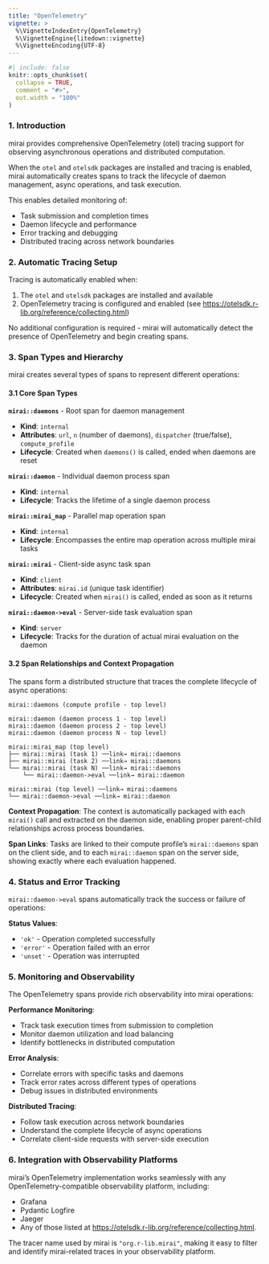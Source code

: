 ```yaml
---
title: "OpenTelemetry"
vignette: >
  %\VignetteIndexEntry{OpenTelemetry}
  %\VignetteEngine{litedown::vignette}
  %\VignetteEncoding{UTF-8}
---
```


```r
#| include: false
knitr::opts_chunk$set(
  collapse = TRUE,
  comment = "#>",
  out.width = "100%"
)
```

### 1. Introduction

mirai provides comprehensive OpenTelemetry (otel) tracing support for observing asynchronous operations and distributed computation.

When the `otel` and `otelsdk` packages are installed and tracing is enabled, mirai automatically creates spans to track the lifecycle of daemon management, async operations, and task execution.

This enables detailed monitoring of:

- Task submission and completion times
- Daemon lifecycle and performance
- Error tracking and debugging
- Distributed tracing across network boundaries

### 2. Automatic Tracing Setup

Tracing is automatically enabled when:

1. The `otel` and `otelsdk` packages are installed and available
2. OpenTelemetry tracing is configured and enabled (see <https://otelsdk.r-lib.org/reference/collecting.html>)

No additional configuration is required - mirai will automatically detect the presence of OpenTelemetry and begin creating spans.

### 3. Span Types and Hierarchy

mirai creates several types of spans to represent different operations:

#### 3.1 Core Span Types

**`mirai::daemons`** - Root span for daemon management

- **Kind**: `internal`
- **Attributes**: `url`, `n` (number of daemons), `dispatcher` (true/false), `compute_profile`
- **Lifecycle**: Created when `daemons()` is called, ended when daemons are reset

**`mirai::daemon`** - Individual daemon process span

- **Kind**: `internal` 
- **Lifecycle**: Tracks the lifetime of a single daemon process

**`mirai::mirai_map`** - Parallel map operation span

- **Kind**: `internal`
- **Lifecycle**: Encompasses the entire map operation across multiple mirai tasks

**`mirai::mirai`** - Client-side async task span

- **Kind**: `client`
- **Attributes**: `mirai.id` (unique task identifier)
- **Lifecycle**: Created when `mirai()` is called, ended as soon as it returns

**`mirai::daemon->eval`** - Server-side task evaluation span

- **Kind**: `server`
- **Lifecycle**: Tracks for the duration of actual mirai evaluation on the daemon

#### 3.2 Span Relationships and Context Propagation

The spans form a distributed structure that traces the complete lifecycle of async operations:

```
mirai::daemons (compute profile - top level)

mirai::daemon (daemon process 1 - top level)
mirai::daemon (daemon process 2 - top level) 
mirai::daemon (daemon process N - top level)

mirai::mirai_map (top level)
├── mirai::mirai (task 1) ──link→ mirai::daemons
├── mirai::mirai (task 2) ──link→ mirai::daemons  
└── mirai::mirai (task N) ──link→ mirai::daemons
    └── mirai::daemon->eval ──link→ mirai::daemon
    
mirai::mirai (top level) ──link→ mirai::daemons
└── mirai::daemon->eval ──link→ mirai::daemon
```

**Context Propagation**: The context is automatically packaged with each `mirai()` call and extracted on the daemon side, enabling proper parent-child relationships across process boundaries.

**Span Links**: Tasks are linked to their compute profile's `mirai::daemons` span on the client side, and to each `mirai::daemon` span on the server side, showing exactly where each evaluation happened.

### 4. Status and Error Tracking

`mirai::daemon->eval` spans automatically track the success or failure of operations:

**Status Values**:

- `'ok'` - Operation completed successfully
- `'error'` - Operation failed with an error
- `'unset'` - Operation was interrupted

### 5. Monitoring and Observability

The OpenTelemetry spans provide rich observability into mirai operations:

**Performance Monitoring**:

- Track task execution times from submission to completion
- Monitor daemon utilization and load balancing
- Identify bottlenecks in distributed computation

**Error Analysis**:

- Correlate errors with specific tasks and daemons
- Track error rates across different types of operations
- Debug issues in distributed environments

**Distributed Tracing**:

- Follow task execution across network boundaries
- Understand the complete lifecycle of async operations
- Correlate client-side requests with server-side execution

### 6. Integration with Observability Platforms

mirai's OpenTelemetry implementation works seamlessly with any OpenTelemetry-compatible observability platform, including:

- Grafana
- Pydantic Logfire
- Jaeger
- Any of those listed at <https://otelsdk.r-lib.org/reference/collecting.html>.

The tracer name used by mirai is `"org.r-lib.mirai"`, making it easy to filter and identify mirai-related traces in your observability platform.
